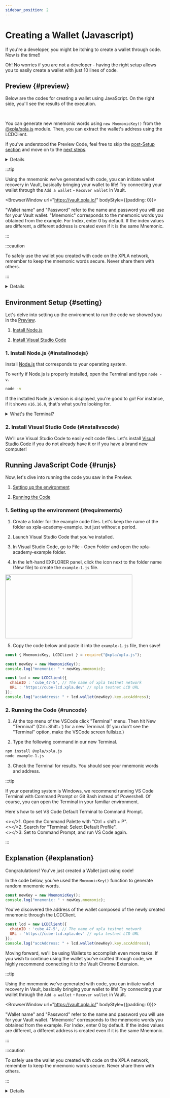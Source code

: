 ```yaml
---
sidebar_position: 2
---
```


# Creating a Wallet (Javascript)


If you're a developer, you might be itching to create a wallet through code. Now is the time!!

Oh! No worries if you are not a developer - having the right setup allows you to easily create a wallet with just 10 lines of code.

## Preview {#preview}

Below are the codes for creating a wallet using JavaScript. On the right side, you'll see the results of the execution.

<Ex01 />

<br/>

You can generate new mnemonic words using `new MnemonicKey()` from the [@xpla/xpla.js](https://www.npmjs.com/package/@xpla/xpla.js) module. Then, you can extract the wallet's address using the LCDClient.

If you've understood the Preview Code, feel free to skip the [post-Setup section](/startlearning/settings/create-wallet/create-wallet-with-js#setting) and move on to the [next steps](/startlearning/settings/create-wallet/get-testnet-xpla).


<Details summary={"Creating a Wallet Using React"} style={{backgroundColor : 'white'}}>
<Ex01_react />
</Details>

:::tip

Using the mnemonic we've generated with code, you can initiate wallet recovery in Vault, basically bringing your wallet to life! Try connecting your wallet through the `Add a wallet` - `Recover wallet` in Vault.

<BrowserWindow url="https://vault.xpla.io/" bodyStyle={{padding: 0}}>
<div className="flex justify-center" style={{backgroundColor : 'hsl(240, 20%, 97%)', position : 'relative'}}>
    <div style={{position : 'absolute', backgroundColor : '#FC9803', height : '17px', width : '100%', top : 0, zIndex : 0}} />
    <div style={{position : 'absolute', backgroundColor : '#031435', height : '60px', width : '100%', top : 17, zIndex : 0}} />
    <VaultImgCard style={{zIndex : 1}} imgSrc="/img/2-settings/1-create-wallet/create-wallet-with-js/recover-wallet.png" />
</div>
</BrowserWindow>

"Wallet name" and "Password" refer to the name and password you will use for your Vault wallet. "Mnemonic" corresponds to the mnemonic words you obtained from the example. For Index, enter 0 by default. If the index values are different, a different address is created even if it is the same Mnemonic.

:::

:::caution

To safely use the wallet you created with code on the XPLA network, remember to keep the mnemonic words secure. Never share them with others.

:::

<Details summary={'What is an LCDClient?'}>

The LCDClient is a tool for fetching data from the XPLA blockchain. If you'd like to know more, refer to the <a target="_blank" href="https://docs.xpla.io/develop/develop/guides/start-the-light-client-daemon/" >Docs</a>.

Even if you don't fully grasp this right now, it's okay. The key takeaway? Just remember that you can create a wallet through code!

</Details>

## Environment Setup {#setting}

Let's delve into setting up the environment to run the code we showed you in the [Preview](/startlearning/settings/create-wallet/create-wallet-with-js#preview).

1. [Install Node.js](/startlearning/settings/create-wallet/create-wallet-with-js#installnodejs)

2. [Install Visual Studio Code](/startlearning/settings/create-wallet/create-wallet-with-js#installvscode)

### 1. Install Node.js {#installnodejs}

Install [Node.js](https://nodejs.org/en/download/) that corresponds to your operating system.

To verify if Node.js is properly installed, open the Terminal and type `node -v`.

```bash
node -v
```

If the installed Node.js version is displayed, you're good to go! For instance, if it shows `v16.16.0`, that's what you're looking for.

<details>
  <summary>What's the Terminal?</summary>
It's a tool for controlling computer systems. If you're new to development, you might not be familiar with accessing the terminal. Depending on your operating system, you can access the terminal like this!


<Tabs groupId="operating-systems">
  <TabItem value="win" label="Windows">
    Open Windows RUN (Win + R) application. Then simply enter cmd.
  </TabItem>
  <TabItem value="mac" label="macOS">
    You can find out more information on <a href="https://support.apple.com/en-lamr/guide/terminal/apd5265185d-f365-44cb-8b09-71a064a42125/mac" target="_blank">Apple's official website.</a>
  </TabItem>
</Tabs>
</details>

### 2. Install Visual Studio Code {#installvscode}

We'll use Visual Studio Code to easily edit code files. Let's install [Visual Studio Code](https://code.visualstudio.com/download) if you do not already have it or if you have a brand new computer!

## Running JavaScript Code {#runjs}

Now, let's dive into running the code you saw in the Preview.

1. [Setting up the environment](/startlearning/settings/create-wallet/create-wallet-with-js#requirements)

2. [Running the Code](/startlearning/settings/create-wallet/create-wallet-with-js#runcode)

### 1. Setting up the environment {#requirements}

  1. Create a folder for the example code files. Let's keep the name of the folder as xpla-academy-example. but just without a period. 

  2. Launch Visual Studio Code that you've installed.

  3. In Visual Studio Code, go to File - Open Folder and open the xpla-academy-example folder.

  4. In the left-hand EXPLORER panel, click the icon next to the folder name (New file) to create the `example-1.js` file.
  <img src="/img/2-settings/1-create-wallet/vscode-newfile.png"  width="400" height="200" />

  5. Copy the code below and paste it into the `example-1.js` file, then save!

  ```js
  const { MnemonicKey, LCDClient } = require("@xpla/xpla.js");

  const newKey = new MnemonicKey();
  console.log("mnemonic: " + newKey.mnemonic);

  const lcd = new LCDClient({
    chainID : 'cube_47-5', // The name of xpla testnet network
    URL : 'https://cube-lcd.xpla.dev' // xpla testnet LCD URL
  });
  console.log("accAddress: " + lcd.wallet(newKey).key.accAddress);
  ```

### 2. Running the Code {#runcode}

  1. At the top menu of the VSCode click "Terminal" menu. Then hit New "Terminal" (Ctrl+Shift+`) for a new Terminal. (If you don't see the "Terminal" option, make the VSCode screen fullsize.)

  2. Type the following command in our new Terminal.

  ```bash
  npm install @xpla/xpla.js
  node example-1.js
  ```

  3. Check the Terminal for results. You should see your mnemonic words and address.

  :::tip

  If your operating system is Windows, we recommend running VS Code Terminal with Command Prompt or Git Bash instead of Powershell. Of course, you can open the Terminal in your familiar environment.

  Here's how to set VS Code Default Terminal to Command Prompt.

  <></>1. Open the Command Palette with "Ctrl + shift + P".
  <br />
  <></>2. Search for "Terminal: Select Default Profile".
  <br />
  <></>3. Set to Command Prompt, and run VS Code again.

  :::
 
## Explanation {#explanation}

Congratulations! You've just created a Wallet just using code!

In the code below, you've used the `MnemonicKey()` function to generate random mnemonic words.

```js
const newKey = new MnemonicKey();
console.log("mnemonic: " + newKey.mnemonic);
```

You've discovered the address of the wallet composed of the newly created mnemonic through the LCDClient.

```js
const lcd = new LCDClient({
  chainID : 'cube_47-5', // The name of xpla testnet network
  URL : 'https://cube-lcd.xpla.dev' // xpla testnet LCD URL
});
console.log("accAddress: " + lcd.wallet(newKey).key.accAddress);
```

Moving forward, we'll be using Wallets to accomplish even more tasks. If you wish to continue using the wallet you've crafted through code, we highly recommend connecting it to the Vault Chrome Extension.

:::tip

Using the mnemonic we've generated with code, you can initiate wallet recovery in Vault, basically bringing your wallet to life! Try connecting your wallet through the `Add a wallet` - `Recover wallet` in Vault.

<BrowserWindow url="https://vault.xpla.io/" bodyStyle={{padding: 0}}>
<div className="flex justify-center" style={{backgroundColor : 'hsl(240, 20%, 97%)', position : 'relative'}}>
    <div style={{position : 'absolute', backgroundColor : '#FC9803', height : '17px', width : '100%', top : 0, zIndex : 0}} />
    <div style={{position : 'absolute', backgroundColor : '#031435', height : '60px', width : '100%', top : 17, zIndex : 0}} />
    <VaultImgCard style={{zIndex : 1}} imgSrc="/img/2-settings/1-create-wallet/create-wallet-with-js/recover-wallet.png" />
</div>
</BrowserWindow>

"Wallet name" and "Password" refer to the name and password you will use for your Vault wallet. "Mnemonic" corresponds to the mnemonic words you obtained from the example. For Index, enter 0 by default. If the index values are different, a different address is created even if it is the same Mnemonic.

:::

:::caution

To safely use the wallet you created with code on the XPLA network, remember to keep the mnemonic words secure. Never share them with others.

:::

<Details summary={'What is an LCDClient?'}>
The LCDClient is a tool for fetching data from the XPLA blockchain. If you'd like to know more, refer to the <a target="_blank" href="https://docs.xpla.io/develop/develop/guides/start-the-light-client-daemon/" >Docs</a>.

Even if you don't fully grasp this right now, it's okay. The key takeaway? Just remember that you can create a wallet through code!
</Details>


